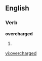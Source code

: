 ==English==

===Verb===
'''overcharged'''

# {{present participle of|[[overcharge]]}}

[[vi:overcharged]]